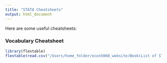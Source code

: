 ```yaml
---
title: "STATA Cheatsheets"
output: html_document
---
```


Here are some useful cheatsheets:

### Vocabulary Cheatsheet
```r
library(flextable)
flextable(read.csv("/Users/home_folder/econ5060_website/Book(List of STATA functions).csv"))

```


